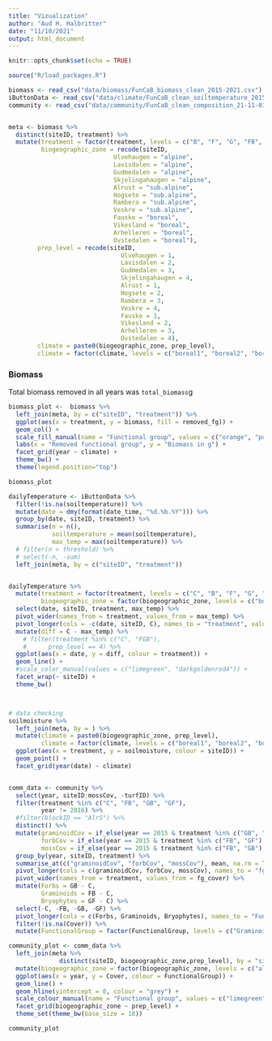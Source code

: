 ```yaml
---
title: "Vizualization"
author: "Aud H. Halbritter"
date: "11/10/2021"
output: html_document
---
```


```r
knitr::opts_chunk$set(echo = TRUE)

source("R/load_packages.R")

biomass <- read_csv("data/biomass/FunCaB_biomass_clean_2015-2021.csv")
iButtonData <- read_csv("data/climate/FunCaB_clean_soiltemperature_2015-2017.csv")
community <- read_csv("data/community/FunCaB_clean_composition_21-11-03.csv")


meta <- biomass %>% 
  distinct(siteID, treatment) %>% 
  mutate(treatment = factor(treatment, levels = c("B", "F", "G", "FB", "GB", "GF", "FGB")),
         biogeographic_zone = recode(siteID,
                             Ulvehaugen = "alpine",
                             Lavisdalen = "alpine",
                             Gudmedalen = "alpine",
                             Skjelingahaugen = "alpine",
                             Alrust = "sub.alpine",
                             Hogsete = "sub.alpine",
                             Rambera = "sub.alpine",
                             Veskre = "sub.alpine",
                             Fauske = "boreal",
                             Vikesland = "boreal",
                             Arhelleren = "boreal",
                             Ovstedalen = "boreal"),
        prep_level = recode(siteID,
                               Ulvehaugen = 1,
                               Lavisdalen = 2,
                               Gudmedalen = 3,
                               Skjelingahaugen = 4,
                               Alrust = 1,
                               Hogsete = 2,
                               Rambera = 3,
                               Veskre = 4,
                               Fauske = 1,
                               Vikesland = 2,
                               Arhelleren = 3,
                               Ovstedalen = 4),
        climate = paste0(biogeographic_zone, prep_level),
        climate = factor(climate, levels = c("boreal1", "boreal2", "boreal3", "boreal4", "sub.alpine1", "sub.alpine2", "sub.alpine3", "sub.alpine4", "alpine1", "alpine2", "alpine3", "alpine4")))

```

### Biomass

Total biomass removed in all years was `total_biomass`g


```r

biomass_plot <-  biomass %>% 
  left_join(meta, by = c("siteID", "treatment")) %>% 
  ggplot(aes(x = treatment, y = biomass, fill = removed_fg)) +
  geom_col() +
  scale_fill_manual(name = "Functional group", values = c("orange", "purple", "limegreen")) +
  labs(x = "Removed functional group", y = "Biomass in g") +
  facet_grid(year ~ climate) +
  theme_bw() +
  theme(legend.position="top")

biomass_plot

```

```r
dailyTemperature <- iButtonData %>%
  filter(!is.na(soiltemperature)) %>%
  mutate(date = dmy(format(date_time, "%d.%b.%Y"))) %>%
  group_by(date, siteID, treatment) %>%
  summarise(n = n(),
            soiltemperature = mean(soiltemperature),
            max_temp = max(soiltemperature)) %>%
  # filter(n > threshold) %>%
  # select(-n, -sum)
  left_join(meta, by = c("siteID", "treatment"))


dailyTemperature %>%
  mutate(treatment = factor(treatment, levels = c("C", "B", "F", "G", "FB", "GB", "GF", "FGB")),
         biogeographic_zone = factor(biogeographic_zone, levels = c("boreal", "sub.alpine", "alpine"))) %>% 
  select(date, siteID, treatment, max_temp) %>%
  pivot_wider(names_from = treatment, values_from = max_temp) %>%
  pivot_longer(cols = -c(date, siteID, C), names_to = "treatment", values_to = "max_temp") %>%
  mutate(diff = C - max_temp) %>%
    # filter(treatment %in% c("C", "FGB"),
    #      prep_level == 4) %>%
  ggplot(aes(x = date, y = diff, colour = treatment)) +
  geom_line() +
  #scale_color_manual(values = c("limegreen", "darkgoldenrod4")) +
  facet_wrap(~ siteID) +
  theme_bw()



# data checking
soilmoisture %>%
  left_join(meta, by = ) %>% 
  mutate(climate = paste0(biogeographic_zone, prep_level),
         climate = factor(climate, levels = c("boreal1", "boreal2", "boreal3", "boreal4", "sub.alpine1", "sub.alpine2", "sub.alpine3", "sub.alpine4", "alpine1", "alpine2", "alpine3", "alpine4"))) %>%
  ggplot(aes(x = treatment, y = soilmoisture, colour = siteID)) +
  geom_point() +
  facet_grid(year(date) ~ climate)



```


``` r

comm_data <- community %>%
  select(year, siteID:mossCov, -turfID) %>%
  filter(treatment %in% c("C", "FB", "GB", "GF"),
         year != 2016) %>%
  #filter(blockID == "Alr5") %>%
  distinct() %>%
  mutate(graminoidCov = if_else(year == 2015 & treatment %in% c("GB", "GF"), NA_real_, graminoidCov),
         forbCov = if_else(year == 2015 & treatment %in% c("FB", "GF"), NA_real_, forbCov),
         mossCov = if_else(year == 2015 & treatment %in% c("FB", "GB"), NA_real_, mossCov)) %>%
  group_by(year, siteID, treatment) %>%
  summarise_at(c("graminoidCov", "forbCov", "mossCov"), mean, na.rm = TRUE) %>%
  pivot_longer(cols = c(graminoidCov, forbCov, mossCov), names_to = "fg", values_to = "fg_cover") %>%
  pivot_wider(names_from = treatment, values_from = fg_cover) %>%
  mutate(Forbs = GB - C,
         Graminoids = FB - C,
         Bryophytes = GF - C) %>%
  select(-C, -FB, -GB, -GF) %>%
  pivot_longer(cols = c(Forbs, Graminoids, Bryophytes), names_to = "FunctionalGroup", values_to = "Cover") %>%
  filter(!is.na(Cover)) %>%
  mutate(FunctionalGroup = factor(FunctionalGroup, levels = c("Graminoids", "Forbs", "Bryophytes")))

community_plot <- comm_data %>%
  left_join(meta %>% 
              distinct(siteID, biogeographic_zone,prep_level), by = "siteID") %>% 
  mutate(biogeographic_zone = factor(biogeographic_zone, levels = c("alpine", "sub.alpine", "boreal"))) %>% 
  ggplot(aes(x = year, y = Cover, colour = FunctionalGroup)) +
  geom_line() +
  geom_hline(yintercept = 0, colour = "grey") +
  scale_colour_manual(name = "Functional group", values = c("limegreen", "purple", "orange")) +
  facet_grid(biogeographic_zone ~ prep_level) +
  theme_set(theme_bw(base_size = 18))

community_plot



```





